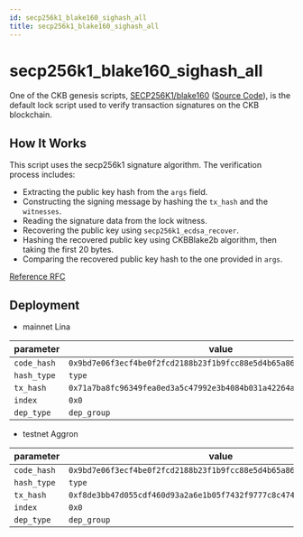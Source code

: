 ```yaml
---
id: secp256k1_blake160_sighash_all
title: secp256k1_blake160_sighash_all
---
```


# secp256k1_blake160_sighash_all

One of the CKB genesis scripts, [SECP256K1/blake160](https://github.com/nervosnetwork/ckb-system-scripts/wiki/How-to-sign-transaction#p2ph) ([Source Code](https://github.com/nervosnetwork/ckb-system-scripts/blob/master/c/secp256k1_blake160_sighash_all.c)), is the default lock script used to verify transaction signatures on the CKB blockchain.

## How It Works

This script uses the secp256k1 signature algorithm. The verification process includes:

- Extracting the public key hash from the `args` field.
- Constructing the signing message by hashing the `tx_hash` and the `witnesses`.
- Reading the signature data from the lock witness.
- Recovering the public key using `secp256k1_ecdsa_recover`.
- Hashing the recovered public key using CKBBlake2b algorithm, then taking the first 20 bytes.
- Comparing the recovered public key hash to the one provided in `args`.

[Reference RFC](https://github.com/nervosnetwork/rfcs/blob/master/rfcs/0024-ckb-genesis-script-list/0024-ckb-genesis-script-list.md#secp256k1blake160)

## Deployment

- mainnet Lina

| parameter   | value                                                                |
| ----------- | -------------------------------------------------------------------- |
| `code_hash` | `0x9bd7e06f3ecf4be0f2fcd2188b23f1b9fcc88e5d4b65a8637b17723bbda3cce8` |
| `hash_type` | `type`                                                               |
| `tx_hash`   | `0x71a7ba8fc96349fea0ed3a5c47992e3b4084b031a42264a018e0072e8172e46c` |
| `index`     | `0x0`                                                                |
| `dep_type`  | `dep_group`                                                          |

- testnet Aggron

| parameter   | value                                                                |
| ----------- | -------------------------------------------------------------------- |
| `code_hash` | `0x9bd7e06f3ecf4be0f2fcd2188b23f1b9fcc88e5d4b65a8637b17723bbda3cce8` |
| `hash_type` | `type`                                                               |
| `tx_hash`   | `0xf8de3bb47d055cdf460d93a2a6e1b05f7432f9777c8c474abf4eec1d4aee5d37` |
| `index`     | `0x0`                                                                |
| `dep_type`  | `dep_group`                                                          |
